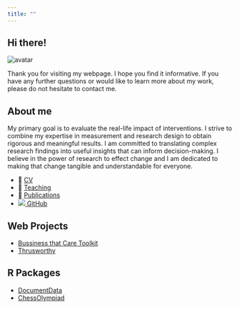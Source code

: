 ```yaml
---
title: ""
---
```


## Hi there!

<img class="avatar" src="img/yo.JPEG" alt="avatar">

Thank you for visiting my webpage. I hope you find it informative. If you have any further questions or would like to learn more about my work, please do not hesitate to contact me.

## About me

My primary goal is to evaluate the real-life impact of interventions. I strive to combine my expertise in measurement and research design to obtain rigorous and meaningful results. I am committed to translating complex research findings into useful insights that can inform decision-making. I believe in the power of research to effect change and I am dedicated to making that change tangible and understandable for everyone.

-   📰 [CV](https://github.com/focardozom/cv/blob/main/cv/cv.pdf)
-   🧑 [Teaching](https://github.com/focardozom/Advanced-Research-Methods)
-   📝 [Publications](https://orcid.org/0000-0002-1925-4954)
-   [![](img/github.svg) GitHub](https://github.com/focardozom)

## Web Projects

- [Bussiness that Care Toolkit](https://test-toolkit.netlify.app/)
- [Thrusworthy](https://francisco-cardozo.shinyapps.io/thrusworthy/)

## R Packages

- [DocumentData](https://github.com/focardozom/DocumentData)
- [ChessOlympiad](https://github.com/focardozom/ChessOlympiad22)
